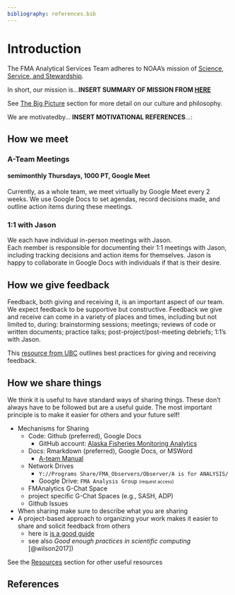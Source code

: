 ```yaml
---
bibliography: references.bib
---
```


# Introduction {#intro}

The FMA Analytical Services Team adheres to NOAA's mission of [Science, Service, and Stewardship](https://www.noaa.gov/our-mission-and-vision).

In short, our mission is...**INSERT SUMMARY OF MISSION FROM [HERE](02-mission-goals.qmd#sec-big-picture)**

See [The Big Picture](02-mission-goals.qmd#sec-big_picture) section for more detail on our culture and philosophy.

We are motivatedby... **INSERT MOTIVATIONAL REFERENCES**...:

<!-- *\[To come: recommended reading list\]* -->

## How we meet

### A-Team Meetings
#### semimonthly Thursdays, 1000 PT, Google Meet
Currently, as a whole team, we meet virtually by Google Meet every 2 weeks. We use Google Docs to set agendas, record decisions made, and outline action items during these meetings. 

### 1:1 with Jason
We each have individual in-person meetings with Jason.    
Each  member is responsible for documenting their 1:1 meetings with Jason, including tracking decisions and action items for themselves. Jason is happy to collaborate in Google Docs with individuals if that is their desire.

## How we give feedback

Feedback, both giving and receiving it, is an important aspect of our team. We expect feedback to be supportive but constructive. Feedback we give and receive can come in a variety of places and times, including but not limited to, during: brainstorming sessions; meetings; reviews of code or written documents; practice talks; post-project/post-meeting debriefs; 1:1's with Jason. 

This [resource from UBC](https://scwrl.ubc.ca/stem-writing-resources/learning-strategies-for-communicating-science/how-to-give-and-receive-effective-feedback/) outlines best practices for giving and receiving feedback.

## How we share things

We think it is useful to have standard ways of sharing things. These don't always have to be followed but are a useful guide. The most important principle is to make it easier for others and your future self!    

* Mechanisms for Sharing
  * Code: Github (preferred), Google Docs    
    * GitHub account: [Alaska Fisheries Monitoring Analytics](https://github.com/Alaska-Fisheries-Monitoring-Analytics)    
  * Docs: Rmarkdown (preferred), Google Docs, or MSWord    
    * [A-team Manual](https://github.com/Alaska-Fisheries-Monitoring-Analytics/ateam-manual)    
  * Network Drives    
    * `Y://Programs Share/FMA_Observers/Observer/A is for ANALYSIS/`    
    * Google Drive: `FMA Analysis Group` <font size="1.5"> (request access) </font>
  * FMAnalytics G-Chat Space    
  * project specific G-Chat Spaces (e.g., SASH, ADP)    
  * Github Issues    
* When sharing make sure to describe what you are sharing    
* A project-based approach to organizing your work makes it easier to share and solicit feedback from others    
  * here is [is a good guide](https://www.r-bloggers.com/2018/08/structuring-r-projects/)    
  * see also *Good enough practices in scientific computing* [@wilson2017])   
  
See the [Resources](10-resources.qmd#resources) section for other useful resources 

## References
